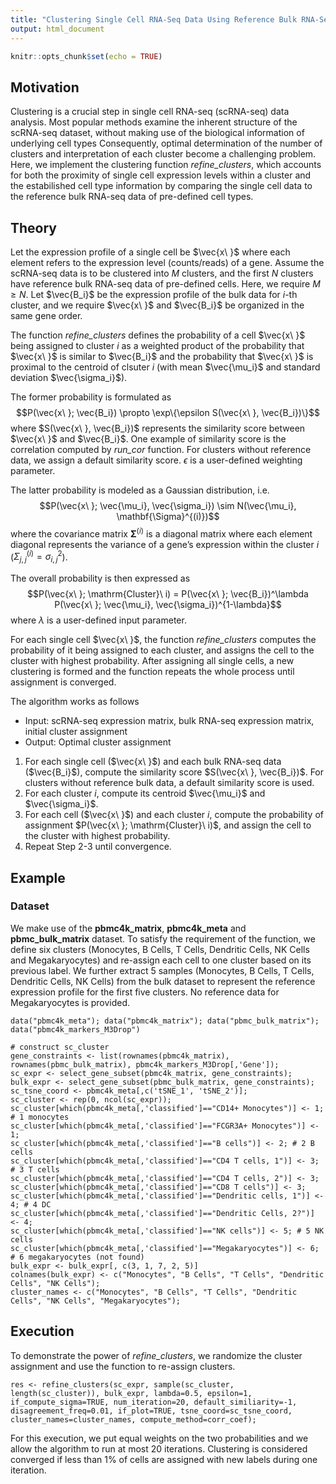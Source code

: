 ```yaml
---
title: "Clustering Single Cell RNA-Seq Data Using Reference Bulk RNA-Seq Data"
output: html_document
---
```


```r
knitr::opts_chunk$set(echo = TRUE)
```

## Motivation

Clustering is a crucial step in single cell RNA-seq (scRNA-seq) data analysis. Most popular methods examine the inherent structure of the scRNA-seq dataset, without making use of the biological information of underlying cell types Consequently, optimal determination of the number of clusters and interpretation of each cluster become a challenging problem. Here, we implement the clustering function *refine_clusters*, which accounts for both the proximity of single cell expression levels within a cluster and the estabilished cell type information by comparing the single cell data to the reference bulk RNA-seq data of pre-defined cell types.

## Theory

Let the expression profile of a single cell be $\vec{x\ }$ where each element refers to the expression level (counts/reads) of a gene. Assume the scRNA-seq data is to be clustered into $M$ clusters, and the first $N$ clusters have  reference bulk RNA-seq data of pre-defined cells. Here, we require $M\geq N$. Let $\vec{B_i}$ be the expression profile of the bulk data for $i$-th cluster, and we require $\vec{x\ }$ and $\vec{B_i}$ be organized in the same gene order.

The function *refine_clusters* defines the probability of a cell $\vec{x\ }$ being assigned to cluster $i$ as a weighted product of the probability that $\vec{x\ }$ is similar to $\vec{B_i}$ and the probability that $\vec{x\ }$ is proximal to the centroid of clsuter $i$ (with mean $\vec{\mu_i}$ and standard deviation $\vec{\sigma_i}$). 

The former probability is formulated as
$$P(\vec{x\ }; \vec{B_i}) \propto \exp\{\epsilon S(\vec{x\ }, \vec{B_i})\}$$
where $S(\vec{x\ }, \vec{B_i})$ represents the similarity score between $\vec{x\ }$ and $\vec{B_i}$. One example of similarity score is the correlation computed by *run_cor* function. For clusters without reference data, we assign a default similarity score. $\epsilon$ is a user-defined weighting parameter. 

The latter probability is modeled as a Gaussian distribution, i.e. 
$$P(\vec{x\ }; \vec{\mu_i}, \vec{\sigma_i}) \sim N(\vec{\mu_i}, \mathbf{\Sigma}^{(i)})$$
where the covariance matrix $\mathbf{\Sigma}^{(i)}$ is a diagonal matrix where each element diagonal represents the variance of a gene's expression within the cluster $i$ ($\Sigma^{(i)}_{j,j} = \sigma_{i,j}^2$). 

The overall probability is then expressed as
$$P(\vec{x\ }; \mathrm{Cluster}\ i) = P(\vec{x\ }; \vec{B_i})^\lambda P(\vec{x\ }; \vec{\mu_i}, \vec{\sigma_i})^{1-\lambda}$$
where $\lambda$ is a user-defined input parameter.

For each single cell $\vec{x\ }$, the function *refine_clusters* computes the probability of it being assigned to each cluster, and assigns the cell to the cluster with highest probability. After assigning all single cells, a new clustering is formed and the function repeats the whole process until assignment is converged.

The algorithm works as follows

* Input: scRNA-seq expression matrix, bulk RNA-seq expression matrix, initial cluster assignment
* Output: Optimal cluster assignment

1. For each single cell ($\vec{x\ }$) and each bulk RNA-seq data ($\vec{B_i}$), compute the similarity score $S(\vec{x\ }, \vec{B_i})$. For clusters without reference bulk data, a default similarity score is used.
2. For each cluster $i$, compute its centroid $\vec{\mu_i}$ and $\vec{\sigma_i}$.
3. For each cell ($\vec{x\ }$) and each cluster $i$, compute the probability of assignment $P(\vec{x\ }; \mathrm{Cluster}\ i)$, and assign the cell to the cluster with highest probability.
4. Repeat Step 2-3 until convergence.

## Example
### Dataset

We make use of the **pbmc4k_matrix**, **pbmc4k_meta** and **pbmc_bulk_matrix** dataset. To satisfy the requirement of the function, we define six clusters (Monocytes, B Cells, T Cells, Dendritic Cells, NK Cells and Megakaryocytes) and re-assign each cell to one cluster based on its previous label. We further extract 5 samples (Monocytes, B Cells, T Cells, Dendritic Cells, NK Cells) from the bulk dataset to represent the reference expression profile for the first five clusters. No reference data for Megakaryocytes is provided.

```preparation
data("pbmc4k_meta"); data("pbmc4k_matrix"); data("pbmc_bulk_matrix"); data("pbmc4k_markers_M3Drop")

# construct sc_cluster
gene_constraints <- list(rownames(pbmc4k_matrix), rownames(pbmc_bulk_matrix), pbmc4k_markers_M3Drop[,'Gene']);
sc_expr <- select_gene_subset(pbmc4k_matrix, gene_constraints);
bulk_expr <- select_gene_subset(pbmc_bulk_matrix, gene_constraints);
sc_tsne_coord <- pbmc4k_meta[,c('tSNE_1', 'tSNE_2')];
sc_cluster <- rep(0, ncol(sc_expr));
sc_cluster[which(pbmc4k_meta[,'classified']=="CD14+ Monocytes")] <- 1; # 1 monocytes
sc_cluster[which(pbmc4k_meta[,'classified']=="FCGR3A+ Monocytes")] <- 1;
sc_cluster[which(pbmc4k_meta[,'classified']=="B cells")] <- 2; # 2 B cells
sc_cluster[which(pbmc4k_meta[,'classified']=="CD4 T cells, 1")] <- 3; # 3 T cells
sc_cluster[which(pbmc4k_meta[,'classified']=="CD4 T cells, 2")] <- 3;
sc_cluster[which(pbmc4k_meta[,'classified']=="CD8 T cells")] <- 3;
sc_cluster[which(pbmc4k_meta[,'classified']=="Dendritic cells, 1")] <- 4; # 4 DC
sc_cluster[which(pbmc4k_meta[,'classified']=="Dendritic Cells, 2?")] <- 4;
sc_cluster[which(pbmc4k_meta[,'classified']=="NK cells")] <- 5; # 5 NK cells
sc_cluster[which(pbmc4k_meta[,'classified']=="Megakaryocytes")] <- 6; # 6 megakaryocytes (not found)
bulk_expr <- bulk_expr[, c(3, 1, 7, 2, 5)]
colnames(bulk_expr) <- c("Monocytes", "B Cells", "T Cells", "Dendritic Cells", "NK Cells");
cluster_names <- c("Monocytes", "B Cells", "T Cells", "Dendritic Cells", "NK Cells", "Megakaryocytes");
```

## Execution

To demonstrate the power of *refine_clusters*, we randomize the cluster assignment and use the function to re-assign clusters.

```execution
res <- refine_clusters(sc_expr, sample(sc_cluster, length(sc_cluster)), bulk_expr, lambda=0.5, epsilon=1, if_compute_sigma=TRUE, num_iteration=20, default_similiarity=-1, disagreement_freq=0.01, if_plot=TRUE, tsne_coord=sc_tsne_coord, cluster_names=cluster_names, compute_method=corr_coef);
```

For this execution, we put equal weights on the two probabilities and we allow the algorithm to run at most 20 iterations. Clustering is considered converged if less than 1% of cells are assigned with new labels during one iteration.





